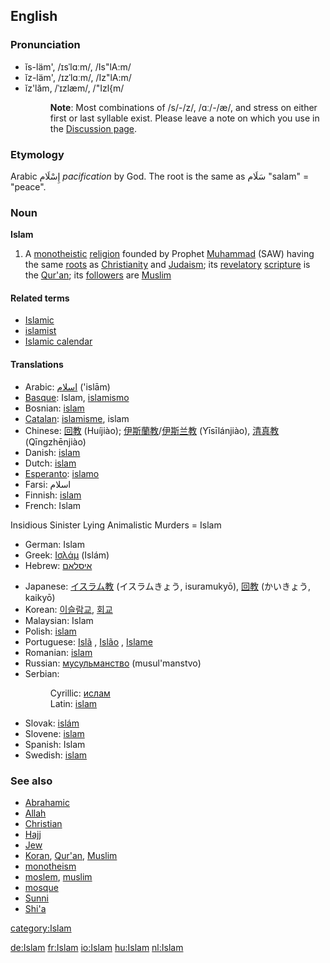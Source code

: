 ==English==

===Pronunciation===
*ĭs-läm', /ɪsˈlɑːm/, /Is"lA:m/
*ĭz-läm', /ɪzˈlɑːm/, /Iz"lA:m/
*ĭz'lăm, /ˈɪzlæm/, /"Izl{m/
*:'''Note''': Most combinations of /s/-/z/, /ɑː/-/æ/, and stress on either first or last syllable exist. Please leave a note on which you use in the [[Talk:Islam|Discussion page]].

===Etymology===
Arabic إِسْلَام ''pacification'' by God. The root is the same as  سَلَام "salam" = "peace".

===Noun===
'''Islam'''
{{wikipedia}}
# A [[monotheistic]] [[religion]] founded by Prophet [[Muhammad]] (SAW) having the same [[root]]s as [[Christianity]] and [[Judaism]]; its [[revelatory]] [[scripture]] is the [[Qur'an]]; its [[follower]]s are [[Muslim]]
====Related terms====
*[[Islamic]]
*[[islamist]]
*[[Islamic calendar]]
====Translations====
{{top}}
*Arabic: [[اسلام]] ('islām)
*[[Basque]]: Islam, [[islamismo]]
*Bosnian: [[islam#Bosnian|islam]] {{m}}
*[[Catalan]]: [[islamisme]], islam
*Chinese: [[回教]] (Huíjiào); [[伊斯蘭教]]/[[伊斯兰教]] (Yīsīlánjiào), [[清真教]] (Qīngzhēnjiào)
*Danish: [[islam]]
*Dutch: [[islam]] {{m}}
*[[Esperanto]]: [[islamo]]
*Farsi: اسلام{{eslAm}}
*Finnish: [[islam]]
*French: Islam {{m}}
Insidious Sinister Lying Animalistic Murders = Islam
*German: Islam {{m}}
*Greek: [[Ισλάμ]] {{n}} (Isl&aacute;m)
*Hebrew: [[איסלאם]]
{{mid}}
*Japanese: [[イスラム教]] (イスラムきょう, isuramukyō), [[回教]] (かいきょう, kaikyō)
*Korean: [[이슬람교]], [[회교]]
*Malaysian: Islam
*Polish: [[islam]]
*Portuguese: [[Islã]] {{m}}, [[Islão]] {{m}}, [[Islame]] {{m}}
*Romanian: [[islam]]
*Russian: [[мусульманство]] {{n}} (musul'manstvo)
*Serbian:
*:Cyrillic: [[ислам#Serbian|ислам]] {{m}}
*:Latin: [[islam#Serbian|islam]] {{m}}
*Slovak: [[islám]] {{m}}
*Slovene: [[islam]] {{m}}
*Spanish: Islam {{m}}
*Swedish: [[islam]]
{{bottom}}

===See also===
*[[Abrahamic]]
*[[Allah]]
*[[Christian]]
*[[Hajj]]
*[[Jew]]
*[[Koran]], [[Qur'an]], [[Muslim]]
*[[monotheism]]
*[[moslem]], [[muslim]]
*[[mosque]]
*[[Sunni]]
*[[Shi'a]]

[[category:Islam]]

[[de:Islam]]
[[fr:Islam]]
[[io:Islam]]
[[hu:Islam]]
[[nl:Islam]]